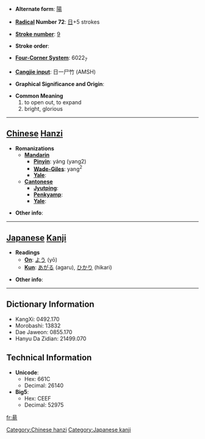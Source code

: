 * '''Alternate form''': [[陽]]

* '''[[Wiktionary:Chinese radical index| Radical]] Number 72''': [[Wiktionary:Chinese radical index 日|日]]+5 strokes

* '''[[Wiktionary:Chinese total strokes index|Stroke number]]''': [[Wiktionary:Chinese total strokes index 9|9]]

* '''Stroke order''': 

* '''[[Wiktionary:Chinese four corner index|Four-Corner System]]''': 6022<sub>7</sub>

* '''[[Wiktionary:Chinese Cangjie index|Cangjie input]]''': 日一尸竹 (AMSH)

* '''Graphical Significance and Origin''': 

* '''Common Meaning'''
*#to open out, to expand
*# bright, glorious


----

== [[Chinese]] [[Hanzi]] ==

* '''Romanizations'''
** '''[[Mandarin]]'''
*** '''[[Pinyin]]''': yáng (yang2)
*** '''[[Wade-Giles]]''': yang<sup>2</sup>
*** '''[[Yale]]''': 
** '''[[Cantonese]]'''
*** '''[[Jyutping]]''':
*** '''[[Penkyamp]]''': 
*** '''[[Yale]]''': 

* '''Other info''': 

----

== [[Japanese]] [[Kanji]] ==

* '''Readings'''
** '''[[On]]''': [[よう]] (yō)
** '''[[Kun]]''': [[あがる]] (agaru), [[ひかり]] (hikari)

* '''Other info''':  

----

== Dictionary Information ==

* KangXi: 0492.170
* Morobashi: 13832
* Dae Jaweon: 0855.170
* Hanyu Da Zidian: 21499.070

== Technical Information ==

* '''Unicode''':
** Hex: 661C
** Decimal: 26140
* '''Big5''':
** Hex: CEEF
** Decimal: 52975

[[Category:Chinese hanzi]]
[[Category:Japanese kanji]]

[[fr:昜]]